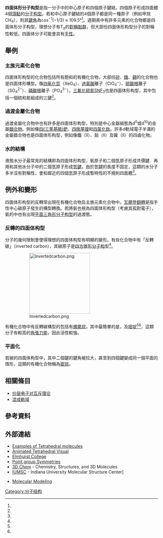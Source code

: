 {{NoteTA
|G1=Chemistry
}}
{{Infobox molecular geometry
| Examples= CH<sub>4</sub>
| Image_File=Methane-3D-space-filling.svg
| Symmetry_group= T<sub>d</sub>
| Steric_number= 4
| Coordination_number= 4
| Bond_angle= 109.5°
| mu= 可能為0
}}

'''四面体形分子构型'''是指一分子中的中心原子和四個原子鍵結，四個原子形成四面體4個[[頂點_(幾何)|頂點]]的[[分子构型|分子构型]]。若和中心原子鍵結的4個原子都是同一種原子（例如甲烷CH<sub>4</sub>），則其[[鍵角|鍵角]]為cos<sup><nowiki>−</nowiki>1</sup>(<nowiki>−</nowiki>1/3) ≈ 109.5°<ref name=Maze5/>。週期表中有許多元素的化合物都是四面体形分子构型，理想分子有T<sub>d</sub>的[[分子对称性#對稱點群|對稱點群]]，但大部份四面体形构型分子的對稱性較低。四面体分子可能會具有[[手性|手性]]。

== 舉例 ==
===主族元素化合物===
四面体形构型的化合物包括所有飽和的有機化合物，大部份[[矽|矽]]、[[鍺|鍺]]、[[錫|錫]]的化合物也是四面体形構型。像[[四氧化氙|四氧化氙]]（XeO<sub>4</sub>）、[[過氯酸|過氯酸]]離子（ClO<sub>4</sub><sup><nowiki>−</nowiki></sup>）、[[硫酸根|硫酸根]]離子（SO<sub>4</sub><sup>2<nowiki>−</nowiki></sup>）、[[磷酸根|磷酸根]]離子（PO<sub>4</sub><sup>3<nowiki>−</nowiki></sup>）。[[三氟化硫氮|三氟化硫氮]]SNF<sub>3</sub>也是四面体形构型，其中包括一個硫和氮組成的三鍵<ref name=Miessler/>。

===過渡金屬化合物===
過渡金屬化合物中也有許多是四面体形构型，特別是中心金屬組態為d<sup>0</sup>或d<sup>10</sup>的金屬[[錯合物|錯合物]]。例如像[[四(三苯基膦)鈀|四(三苯基膦)鈀]]、[[四羰基镍|四羰基镍]]和[[四氯化鈦|四氯化鈦]]。許多d軌域電子半滿的金屬錯合物也是四面体形构型，例如像鐵（II）、鈷（II）及鎳（II）的四鹵化物。

===水的結構===
液態水分子最常見的結構即為四面体形构型，氧原子和二個氫原子形成共價鍵．再用和其他水分子中的二個氫原子形成[[氫鍵|氫鍵]]。由於氫鍵的長度不固定，這類的水分子多半沒有對稱性，會和鄰近的四個氫原子形成暫時性的不規則四面體<ref name=Mason2007/>。

==例外和變形==
四面体形构型的反轉常出現在有機化合物及主族元素化合物中。[[瓦爾登翻轉|瓦爾登翻轉]]是指手性中心碳原子發生的構型轉換。若將氨也視為四面体形构型（考慮其孤對電子），氨的{{link-en|氮反转|Nitrogen inversion}}中也有出現[[平面三角形分子构型|平面三角形分子构型]]的過渡態。

===反轉的四面体构型===
分子的幾何限制會使得理想的四面体构型有明顯的變形。有些化合物中有「反轉碳」（inverted carbon），其碳原子是[[四方锥形分子构型|四方锥形分子构型]]<ref name=Wiberg1984/>。

:[[Image:Invertedcarbon.png|200px]]

有機化合物中有反轉碳構型的包括有[[螺槳烷|螺槳烷]]，其中最簡單的是{{link-en|1.1.1-螺槳烷|1.1.1-Propellane|[1.1.1]螺槳烷}}，及[[嘧啶|嘧啶]]<ref name=Kenny2001/><ref name=Lewars1998/>，這類分子有較高的[[角張力能|角張力能]]，因此活性較強。

===平面化===
若碳的四面体构型中，其中二個鍵的鍵角被拉大，甚至到四個鍵變成同一個平面的情形，這類的有機化合物稱為[[窗烷|窗烷]]。

==相關條目==
*[[价层电子对互斥理论|价层电子对互斥理论]]
*[[混成軌域|混成軌域]]

==參考資料==
{{reflist|refs=
<ref name=Miessler>{{cite book 
 | author = G. L. Miessler and D. A. Tarr 
 | title = Inorganic Chemistry 
 | edition = 3rd 
 | publisher =  Pearson/Prentice Hall 
 | isbn = 0-13-035471-6
}}</ref>
<ref name=Mason2007>{{cite journal 
 | title = "Tetrahedrality" and the Relationship between Collective Structure and Radial Distribution Functions in Liquid Water 
 | author = P. E. Mason and J. W. Brady 
 | journal = J. Phys. Chem. B 
 | year = 2007 
 | volume = 111 
 | pages = 5669–5679 
 | doi = 10.1021/jp068581n 
 | issue = 20
}}</ref>
<ref name=Wiberg1984>{{cite journal 
 | title = Inverted geometries at carbon 
 | journal = Acc. Chem. Res. 
 | year = 1984 
 | volume = 17 
 | issue = 11 
 | pages = 379–386 
 | doi = 10.1021/ar00107a001 
 | last1 = Wiberg 
 | first1 = Kenneth B.
}}</ref>
<ref name=Kenny2001>{{cite journal 
 | title = C<sub>5</sub>H<sub>4</sub>:  Pyramidane and Its Low-Lying Isomers 
 | author = Joseph P. Kenny, Karl M. Krueger, Jonathan C. Rienstra-Kiracofe, and Henry F. Schaefer III 
 | journal = J. Phys. Chem. A 
 | year = 2001 
 | volume = 105 
 | pages = 7745–7750 
 | doi = 10.1021/jp011642r 
 | issue = 32
}}</ref>
<ref name=Lewars1998>{{cite journal 
 | title = Pyramidane: an ab initio study of the C<sub>5</sub>H<sub>4</sub> potential energy surface 
 | author =  Lewars E. 
 | journal = Journal of Molecular Structure: THEOCHEM 
 | volume = 423 
 | issue = 3 
 | year = 1998 
 | pages = 173–188 
 | doi = 10.1016/S0166-1280(97)00118-8
}}</ref>
<ref name=Maze5>{{Cite web
 | url= http://maze5.net/?page_id=367
 | title= Angle Between 2 Legs of a Tetrahedron
 | accessdate= 2013-03-29
 | publisher= Maze5.net
 | archive-url= https://web.archive.org/web/20181003122307/http://maze5.net/?page_id=367
 | archive-date= 2018-10-03
 | dead-url= yes
 }}</ref>
}}

==外部連結==
* [https://web.archive.org/web/20050514080630/http://www.up.ac.za/academic/chem/mol_geom/tetrahed.htm Examples of Tetrahedral molecules]
* [http://intro.chem.okstate.edu/1314F97/Chapter9/4BP.html Animated Tetrahedral Visual]{{Wayback|url=http://intro.chem.okstate.edu/1314F97/Chapter9/4BP.html |date=20121103051510 }}
* [https://web.archive.org/web/20080216023711/http://www.elmhurst.edu/~chm/vchembook/204tetrahedral.html Elmhurst College]
* [https://web.archive.org/web/20091212022546/http://www.phys.ncl.ac.uk/staff/njpg/symmetry/Molecules_pov.html Point group Symmetries]
* [http://www.3dchem.com/ 3D Chem]{{Wayback|url=http://www.3dchem.com/ |date=20190418162220 }} - Chemistry, Structures, and 3D Molecules
* [http://arquivo.pt/wayback/20160523113736/http://www.iumsc.indiana.edu/ IUMSC] - Indiana University Molecular Structure Center]
<!--* [http://www.cartage.org.lb/en/themes/Sciences/Chemistry/Miscellenous/Helpfile/ComplexIons/mainpage.htm]-->
* [https://web.archive.org/web/20080120023822/http://chemlab.truman.edu/CHEM121Labs/MolecularModeling1.htm Molecular Modeling]

{{MolecularGeometry}}

[[Category:分子结构|Category:分子结构]]
